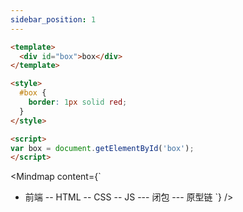 ```yaml
---
sidebar_position: 1
---
```


```html vanilla
<template>
  <div id="box">box</div>
</template>

<style>
  #box {
    border: 1px solid red;
  }
</style>

<script>
var box = document.getElementById('box');
</script>

```


<Mindmap
  content={`
- 前端
-- HTML
-- CSS
-- JS
--- 闭包
--- 原型链
`}
/>


<Drawio content={simpleGraph} />
